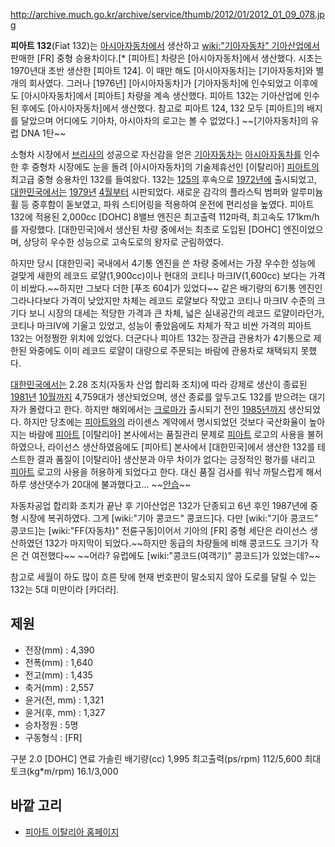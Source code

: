http://archive.much.go.kr/archive/service/thumb/2012/01/2012_01_09_078.jpg

'''피아트 132'''(Fiat 132)는 [[아시아자동차]]에서 생산하고 [[wiki:"기아자동차" 기아산업]]에서 판매한 [FR] 중형 승용차이다.[* [피아트] 차량은 [아시아자동차]에서 생산했다. 시초는 1970년대 초반 생산한 [피아트 124]. 이 때만 해도 [아시아자동차]는 [기아자동차]와 별개의 회사였다. 그러나 [1976년] [아시아자동차]가 [기아자동차]에 인수되었고 이후에도 [아시아자동차]에서 [피아트] 차량을 계속 생산했다. 피아트 132는 기아산업에 인수된 후에도 [아시아자동차]에서 생산했다. 참고로 피아트 124, 132 모두 [피아트]의 배지를 달았으며 어디에도 기아차, 아시아차의 로고는 볼 수 없었다.] ~~[기아자동차]의 유럽 DNA 1탄~~

소형차 시장에서 [[기아 브리사|브리사]]의 성공으로 자신감을 얻은 [[기아자동차]]는 [[아시아자동차]]를 인수한 후 중형차 시장에도 눈을 돌려 [아시아자동차]의 기술제휴선인 [이탈리아] [[피아트]]의 최고급 중형 승용차인 132를 들여왔다. 132는 [[피아트 125|125]]의 후속으로 [[1972년]]에 출시되었고, [[대한민국]]에서는 [[1979년]] [[4월]]부터 시판되었다. 새로운 감각의 플라스틱 범퍼와 알루미늄 휠 등 중후함이 돋보였고, 파워 스티어링을 적용하여 운전에 편리성을 높였다. 피아트 132에 적용된 2,000cc [DOHC] 8밸브 엔진은 최고출력 112마력, 최고속도 171km/h를 자랑했다. [대한민국]에서 생산된 차량 중에서는 최초로 도입된 [DOHC] 엔진이었으며, 상당히 우수한 성능으로 고속도로의 왕자로 군림하였다.

하지만 당시 [대한민국] 국내에서 4기통 엔진을 쓴 차량 중에서는 가장 우수한 성능에 걸맞게 새한의 레코드 로얄(1,900cc)이나 현대의 코티나 마크IV(1,600cc) 보다는 가격이 비쌌다.~~하지만 그보다 더한 [푸조 604]가 있었다~~ 같은 배기량의 6기통 엔진인 그라나다보다 가격이 낮았지만 차체는 레코드 로얄보다 작았고 코티나 마크IV 수준의 크기다 보니 시장의 대세는 적당한 가격과 큰 차체, 넓은 실내공간의 레코드 로얄이라던가, 코티나 마크IV에 기울고 있었고, 성능이 좋았음에도 차체가 작고 비싼 가격의 피아트 132는 어정쩡한 위치에 있었다. 더군다나 피아트 132는 장관급 관용차가 4기통으로 제한된 와중에도 이미 레코드 로얄이 대량으로 주문되는 바람에 관용차로 채택되지 못했다.

[[대한민국]]에서는 2.28 조치(자동차 산업 합리화 조치)에 따라 강제로 생산이 종료된 [[1981년]] [[10월]]까지 4,759대가 생산되었으며, 생산 종료를 앞두고도 132를 받으려는 대기자가 몰렸다고 한다. 하지만 해외에서는 [[피아트 크로마|크로마]]가 출시되기 전인 [[1985년]]까지 생산되었다. 하지만 당초에는 [[피아트]]와의 라이센스 계약에서 명시되었던 것보다 국산화율이 높아지는 바람에 [[피아트]] [이탈리아] 본사에서는 품질관리 문제로 [[피아트]] 로고의 사용을 불허하였으나, 라이선스 생산하였음에도 [피아트] 본사에서 [대한민국]에서 생산한 132를 테스트한 결과 품질이 [이탈리아] 생산분과 아무 차이가 없다는 긍정적인 평가를 내리고 [[피아트]] 로고의 사용을 허용하게 되었다고 한다. 대신 품질 검사를 워낙 까탈스럽게 해서 하루 생산댓수가 20대에 불과했다고... ~~[[안습]]~~

자동차공업 합리화 조치가 끝난 후 기아산업은 132가 단종되고 6년 후인 1987년에 중형 시장에 복귀하였다. 그게 [wiki:"기아 콩코드" 콩코드]다. 다만 [wiki:"기아 콩코드" 콩코드]는 [wiki:"FF(자동차)" 전륜구동]이어서 기아의 [FR] 중형 세단은 라이선스 생산하였던 132가 마지막이 되었다.~~하지만 동급의 차량들에 비해 콩코드도 크기가 작은 건 여전했다~~ ~~어라? 유럽에도 [wiki:"콩코드(여객기)" 콩코드]가 있었는데?~~

참고로 세월이 하도 많이 흐른 탓에 현재 번호판이 말소되지 않아 도로를 달릴 수 있는 132는 5대 미만이라 [카더라].

== 제원 ==
* 전장(mm) : 4,390
* 전폭(mm) : 1,640
* 전고(mm) : 1,435
* 축거(mm) : 2,557
* 윤거(전, mm) : 1,321
* 윤거(후, mm) : 1,327
* 승차정원 : 5명
* 구동형식 : [FR]
구분 2.0 [DOHC]
연료 가솔린
배기량(cc) 1,995
최고출력(ps/rpm) 112/5,600
최대토크(kg*m/rpm) 16.1/3,000 

== 바깥 고리 ==
* [http://www.fiat.it/ 피아트 이탈리아 홈페이지]
